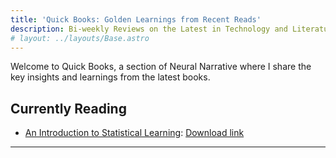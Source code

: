 ```yaml
---
title: 'Quick Books: Golden Learnings from Recent Reads'
description: Bi-weekly Reviews on the Latest in Technology and Literature
# layout: ../layouts/Base.astro
---
```



Welcome to Quick Books, a section of Neural Narrative where I share the key insights and learnings from the latest books.

## Currently Reading

- [An Introduction to Statistical Learning]('https://www.statlearning.com/'): [Download link]('https://hastie.su.domains/ISLP/ISLP_website.pdf.download.html')



---
